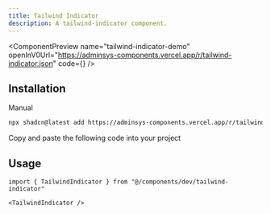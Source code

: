 ```yaml
---
title: Tailwind Indicator
description: A tailwind-indicator component.
---
```


<ComponentPreview
  name="tailwind-indicator-demo"
  openInV0Url="https://adminsys-components.vercel.app/r/tailwind-indicator.json"
  code={<ComponentSource name="tailwind-indicator" />}
/>

## Installation

<Tabs className="gap-0" defaultValue="cli">

<TabsList>
  <TabsTriggerShadcnCLI />
  <TabsTrigger className="cursor-pointer" value="manual">Manual</TabsTrigger>
</TabsList>

<TabsContent value="cli" className="[&>figure]:mb-0">

```bash
npx shadcn@latest add https://adminsys-components.vercel.app/r/tailwind-indicator.json
```

</TabsContent>

<TabsContent value="manual">

<Steps>

<Step>Copy and paste the following code into your project</Step>

<ComponentSource name="tailwind-indicator" />

</Steps>

</TabsContent>

</Tabs>

## Usage

```tsx
import { TailwindIndicator } from "@/components/dev/tailwind-indicator"
```

```tsx
<TailwindIndicator />
```
